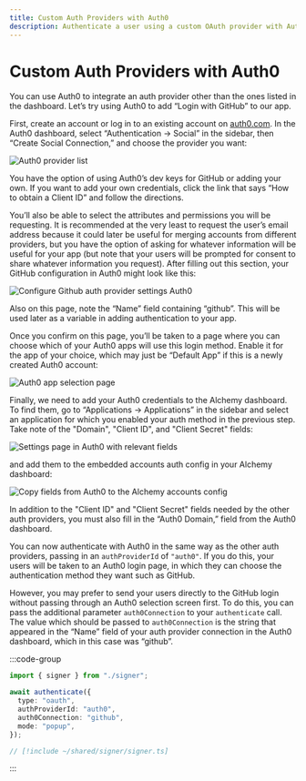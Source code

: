 ```yaml
---
title: Custom Auth Providers with Auth0
description: Authenticate a user using a custom OAuth provider with Auth0
---
```


# Custom Auth Providers with Auth0

You can use Auth0 to integrate an auth provider other than the ones listed in the dashboard. Let’s try using Auth0 to add “Login with GitHub” to our app.

First, create an account or log in to an existing account on [auth0.com](http://auth0.com). In the Auth0 dashboard, select “Authentication → Social” in the sidebar, then “Create Social Connection,” and choose the provider you want:

<img src="/images/auth0-provider.png" alt="Auth0 provider list" />

You have the option of using Auth0’s dev keys for GitHub or adding your own. If you want to add your own credentials, click the link that says “How to obtain a Client ID” and follow the directions.

You’ll also be able to select the attributes and permissions you will be requesting. It is recommended at the very least to request the user’s email address because it could later be useful for merging accounts from different providers, but you have the option of asking for whatever information will be useful for your app (but note that your users will be prompted for consent to share whatever information you request). After filling out this section, your GitHub configuration in Auth0 might look like this:

<img
  src="/images/auth0-config.png"
  alt="Configure Github auth provider settings Auth0"
/>

Also on this page, note the “Name” field containing “github”. This will be used later as a variable in adding authentication to your app.

Once you confirm on this page, you’ll be taken to a page where you can choose which of your Auth0 apps will use this login method. Enable it for the app of your choice, which may just be “Default App” if this is a newly created Auth0 account:

<img src="/images/auth0-app.png" alt="Auth0 app selection page" />

Finally, we need to add your Auth0 credentials to the Alchemy dashboard. To find them, go to “Applications → Applications” in the sidebar and select an application for which you enabled your auth method in the previous step. Take note of the "Domain", "Client ID", and "Client Secret" fields:

<img
  src="/images/auth0-app-settings.png"
  alt="Settings page in Auth0 with relevant fields"
/>

and add them to the embedded accounts auth config in your Alchemy dashboard:

<img
  src="/images/alchemy-auth0-config.png"
  alt="Copy fields from Auth0 to the Alchemy accounts config"
/>

In addition to the "Client ID" and "Client Secret" fields needed by the other auth providers, you must also fill in the “Auth0 Domain,” field from the Auth0 dashboard.

You can now authenticate with Auth0 in the same way as the other auth providers, passing in an `authProviderId` of `"auth0"`. If you do this, your users will be taken to an Auth0 login page, in which they can choose the authentication method they want such as GitHub.

However, you may prefer to send your users directly to the GitHub login without passing through an Auth0 selection screen first. To do this, you can pass the additional parameter `auth0Connection` to your `authenticate` call. The value which should be passed to `auth0Connection` is the string that appeared in the “Name” field of your auth provider connection in the Auth0 dashboard, which in this case was “github”.

:::code-group

```ts twoslash [example.ts]
import { signer } from "./signer";

await authenticate({
  type: "oauth",
  authProviderId: "auth0",
  auth0Connection: "github",
  mode: "popup",
});
```

```ts twoslash [signer] filename="signer.ts"
// [!include ~/shared/signer/signer.ts]
```

:::
